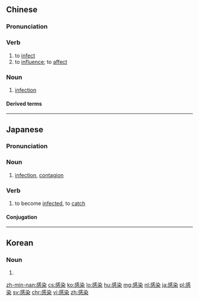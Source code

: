 ==Chinese==
{{zh-forms}}

===Pronunciation===
{{zh-pron
|m=gǎnrǎn
|c=gam2 jim5
|mn=qz,tp,xm:kám-liám/kh,zz:kám-jiám
|ma=Zh-ganran.ogg
|cat=v,n
}}

===Verb===
{{zh-verb}}

# to [[infect]]
# to [[influence]]; to [[affect]]

===Noun===
{{zh-noun}}

# [[infection]]
#: {{zh-x|胸部 感染|chest '''infection'''}}
#: {{zh-x|上呼吸道 感染|upper respiratory tract '''infection'''}}

====Derived terms====
{{zh-der|感染者|泌尿道感染}}

{{zh-cat|Advanced}}

----

==Japanese==
{{ja-kanjitab|かん|せん|yomi=o}}

===Pronunciation===
{{ja-pron|かんせん|y=on}}

===Noun===
{{ja-noun|かんせん}}

# [[infection]], [[contagion]]

===Verb===
{{ja-verb-suru|tr=intrans|かんせん}}

# to become [[infected]], to [[catch]]
#: {{ja-usex|ウイルスに感染する|ウイルス に かんせん する|become infected with a virus}}

====Conjugation====
{{ja-suru|かんせん}}

----

==Korean==
{{ko-hanjatab}}

===Noun===
{{ko-noun|hj|hangeul=감염}}

# {{hanja form of|감염|infection, contagion, infestation}}

[[zh-min-nan:感染]]
[[cs:感染]]
[[ko:感染]]
[[lo:感染]]
[[hu:感染]]
[[mg:感染]]
[[nl:感染]]
[[ja:感染]]
[[pl:感染]]
[[sv:感染]]
[[chr:感染]]
[[vi:感染]]
[[zh:感染]]